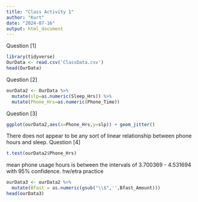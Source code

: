 ```yaml
---
title: "Class Activity 1"
author: "Kurt"
date: "2024-07-16"
output: html_document
---
```

Question [1]
```r
library(tidyverse)
OurData <- read.csv('ClassData.csv')
head(OurData)
```
Question [2]
```r
ourData2 <- OurData %>%
  mutate(slp=as.numeric(Sleep_Hrs)) %>%
  mutate(Phone_Hrs=as.numeric(Phone_Time))
```
Question [3]
```r
ggplot(ourData2,aes(x=Phone_Hrs,y=slp)) + geom_jitter()
```
There does not appear to be any sort of linear relationship between phone hours and sleep.
Question [4]

```r
t.test(ourData2$Phone_Hrs)
```
mean phone usage hours is between the intervals of 3.700369 - 4.531694 with 95%
confidence.
hw/etra practice
```r
ourData3 <- ourData2 %>%
  mutate(Bfast = as.numeric(gsub("\\$",'',Bfast_Amount)))
head(ourData3)
```


